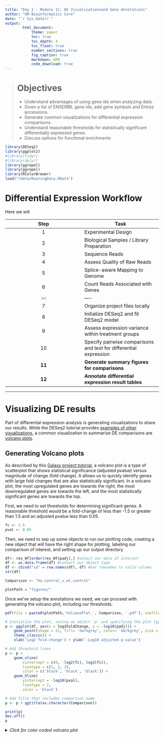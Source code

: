 ```yaml
---
title: "Day 2 - Module 11: DE Visualizationsand Gene Annotations"
author: "UM Bioinformatics Core"
date: "`r Sys.Date()`"
output:
        html_document:
            theme: paper
            toc: true
            toc_depth: 4
            toc_float: true
            number_sections: true
            fig_caption: true
            markdown: GFM
            code_download: true
---
```


<!--- Allow the page to be wider --->
<style>
    body .main-container {
        max-width: 1200px;
    }
</style>
> # Objectives
> * Understand advantages of using gene ids when analyzing data.
> * Given a list of ENSEMBL gene ids, add gene symbols and Entrez accessions.
> * Generate common visualizations for differential expression comparisons
> * Understand reasonable thresholds for statistically significant differentially expressed genes
> * Discuss options for functional enrichments

```r
library(DESeq2)
library(ggplot2)
#library(tidyr)
#library(dplyr)
library(ggrepel)
library(ggrepel)
library(RColorBrewer)
load("rdata/RunningData.RData")
```

# Differential Expression Workflow

Here we will

| Step | Task |
| :--: | ---- |
| 1 | Experimental Design |
| 2 | Biological Samples / Library Preparation |
| 3 | Sequence Reads |
| 4 | Assess Quality of Raw Reads |
| 5 | Splice-aware Mapping to Genome |
| 6 | Count Reads Associated with Genes |
| :--: | ---- |
| 7 | Organize project files locally |
| 8 | Initialize DESeq2 and fit DESeq2 model |
| 9 | Assess expression variance within treatment groups |
| 10 | Specify pairwise comparisons and test for differential expression |
| **11** | **Generate summary figures for comparisons** |
| **12** | **Annotate differential expression result tables** |

---

# Visualizing DE results

Part of differential expression analysis is generating visualizations to share our results. While the DESeq2 tutorial provides [examples of other visualizations](http://bioconductor.org/packages/devel/bioc/vignettes/DESeq2/inst/doc/DESeq2.html#exploring-and-exporting-results), a common visualization to summarize DE comparisons are [volcano plots](http://resources.qiagenbioinformatics.com/manuals/clcgenomicsworkbench/752/index.php?manual=Volcano_plots_inspecting_result_statistical_analysis.html).

## Generating Volcano plots

As described by this [Galaxy project tutorial](https://galaxyproject.github.io/training-material/topics/transcriptomics/tutorials/rna-seq-viz-with-volcanoplot/tutorial.html), a volcano plot is a type of scatterplot that shows statistical significance (adjusted pvalue) versus magnitude of change (fold change). It allows us to quickly identify genes with large fold changes that are also statistically significant. In a volcano plot, the most upregulated genes are towards the right, the most downregulated genes are towards the left, and the most statistically significant genes are towards the top.

First, we need to set thresholds for determining significant genes. A reasonable threshold would be a fold-change of less than -1.5 or greater than 1.5 and an adjusted pvalue less than 0.05.
```r
fc <- 1.5
pval <- 0.05
```

Then, we need to sep up some objects to run our plotting code, creating a new object that will have the right shape for plotting, labeling our comparison of interest, and setting up our output directory
```r
df<- res_WT[order(res_WT$padj),] #select our data of interest
df <- as.data.frame(df) #convert our object type
df <- cbind("id" = row.names(df), df) #set rownames to valid column
str(df)

Comparison <- "ko.control_v_wt.control"

plotPath = "figures/"
```

Once we've setup the annotations we need, we can proceed with generating the volcano plot, including our thresholds.
```r
pdf(file = paste0(plotPath,'VolcanoPlot_', Comparison, '.pdf'), onefile = FALSE)

# Initialize the plot, saving as object 'p' and specifying the plot type as 'geom_point'
p <- ggplot(df, aes(x = log2FoldChange, y = -log10(padj))) +
    geom_point(shape = 21, fill= 'darkgrey', color= 'darkgrey', size = 1) +
    theme_classic() +
    xlab('Log2 fold-change') + ylab('-Log10 adjusted p-value')

# Add threshold lines
p <- p +
    geom_vline(
        xintercept = c(0, -log2(fc), log2(fc)),
        linetype = c(1, 2, 2),
        color = c('black', 'black', 'black')) +
    geom_hline(
        yintercept = -log10(pval),
        linetype = 2,
        color = 'black')

# Add Title that includes comparison name
p <- p + ggtitle(as.character(Comparison))

print(p)
dev.off()
p
```


<details>
    <summary>*Click for color coded volcano plot*</summary>
    Now we need to [subset our data](https://www.statmethods.net/management/subset.html) to label the datapoints (genes) that pass our thresholds.

    ```r
    df$dot <- rep(3, nrow(df))
    df$dot[which(df$padj <= pval & df$log2FoldChange < 0 & abs(df$log2FoldChange) >= log2(fc))] = 2
    df$dot[which(df$padj <= pval & df$log2FoldChange > 0 & abs(df$log2FoldChange) >= log2(fc))] = 1
    df$sig <- df$dot

    #take top 5 up, down, then combine, assign label
    top <- rbind(head(subset(df, df$dot == 1), 5),head(subset(df, df$dot == 2), 5))
    top$label <- top$id
    df <- merge(x = df, y = top[,c('id','label')], by = "id", all.x = TRUE)

    #count the number of significan up and down genes, assign value for legend
    df$dot <- factor(df$dot,levels = c(1,2,3), labels = c(paste0('Up: ', sum(df$dot == 1)),paste0('Down: ', sum(df$dot == 2)),'NS'))
    ```

    Once we've setup the annotations we need, we can proceed with generating the volcano plot.

    ```r
    pdf(file = paste0(plotPath,'VolcanoPlot_Fancier', Comparison, '.pdf'), onefile = FALSE)

    p <- ggplot(df, aes(x = log2FoldChange, y = -log10(padj))) +
        geom_point(aes(color = df$dot), size = 1) +
        theme_classic() +
        xlab('Log2 fold-change') + ylab('-Log10 adjusted p-value')
    # specify colors for up-/down-/nonsignificant genes
    p <- p + scale_color_manual(name = '', values=c('#B31B21', '#1465AC', 'darkgray'))
    # add threshol lines
    p <- p +
        geom_vline(
            xintercept = c(0, -log2(fc), log2(fc)),
            linetype = c(1, 2, 2),
            color = c('black', 'black', 'black')) +
        geom_hline(
            yintercept = -log10(pval),
            linetype = 2,
            color = 'black')
    # Add Title that includes comparison name
    p <- p + ggtitle(as.character(Comparison))

    print(p)
    dev.off()
    p
    ```

</details>

For additional visualizations for our DE results, this [HBC tutorial](https://hbctraining.github.io/DGE_workshop/lessons/06_DGE_visualizing_results.html) includes some nice examples.

# How to annotate the results table

It can be useful to annotate our results table with additional information to make them easier to interpret, such as adding additional gene information or better summarizing our DE results.

## Summarizing our DE results

To generate a general summary of the DE results, we can use the `summary` function to generate a basic summary by DESeq2.

However, we can also use conditional statements to determine the number of genes that pass our thresholds for each comparison, which might be more informative.
```r
#summary(res_WT)
sum(res_WT$padj < 0.05 & abs(res_WT$log2FoldChange) >= log2(1.5), na.rm = TRUE)
sum(res_Tx$padj < 0.05 & abs(res_Tx$log2FoldChange) >= log2(1.5), na.rm = TRUE)
```
How do the number of DE genes compare to what we observed from the PCA plots?

#### Chosing thresholds

Thresholding adjusted pvalues < 0.05 is very standard

How many DE genes would we have if we only apply a more stringent threshold to our adjusted pvalues and ignore fold-change?
```r
sum(res_WT$padj < 0.01, na.rm = TRUE)
```

If we threshold only on significance, we still identify less DE genes than the 6057 identified in the paper. How should we interpret these differences? Are we in danger of missing relevant genes or, due to DESeq2's stringency, are we better protected against irrelevant genes? One of the authors of DESeq2, wrote this [blog post that detailed differences between DESeq2 and EdgeR ](https://mikelove.wordpress.com/2016/09/28/deseq2-or-edger/) but this [review of multiple DE tools by Costa-Silva, Domingues, and Martins Lopes](https://www.ncbi.nlm.nih.gov/pmc/articles/PMC5739479/) may also be useful for making choices for your own data.


#### Subsetting significant genes

<details>
    <summary>*Click for code to generate a table of only DE genes*</summary>
    You may be interested in identifying only the genes that pass your significance thesholds. A useful way to do this is to conditionally subset your results.

    ```r
    res_sig <- na.omit(res_WT)
    res_sig <- res_sig[which(res_sig$padj < 0.05 & abs(res_sig$log2FoldChange) >= log2(1.5)), ]
    head(res_sig)
    ```

    For more details about subsetting tables in R, we recommend reviewing the [Data Carpentry manipulating and analyzing data module](https://datacarpentry.org/R-ecology-lesson/03-dplyr.html).
    We can also annotate our results to include a column that identifies our significant genes.

    ```r
    res_WT_DE <- res_WT # copy table
    # add a column and assign all genes are non-significance
    res_WT_DE$Call <- rep(FALSE, length(res_WT$baseMean))

    # change 'Call' column to TRUE if meets conditions for significant differences
    res_WT_DE[which(!is.na(res_WT_DE$padj) & res_WT_anno$padj < 0.05 & abs(res_WT_DE$log2FoldChange) >= log2(1.5)), ]$Call <- TRUE

    # reorder table to rank significant genes at the top
    res_WT_DE <- res_WT_DE[order(-res_WT_DE$Call),]
    ```

</details>


## Adding genome annotations

Bioconductor provides many tools and resources to facilitate access to [genomic annotation resources](http://bioconductor.org/packages/devel/workflows/vignettes/annotation/inst/doc/Annotation_Resources.html).

We can access additional genomic annotations using the [`bioMart` package](https://bioconductor.org/packages/release/bioc/html/biomaRt.html). To identify  we'll structure our 'query' or search of the bioMart resources to use the [ENSEMBL id](https://m.ensembl.org/info/genome/genebuild/gene_names.html) from our alignment to add the gene symbols and gene description for each gene.

### Gene symbols versus Gene ids

Since UCSC and ENSEMBL are two difference reference builds not all genes are shared, as outlined in [this comprehensive review of reference genomes by Zhao & Zhang](https://bmcgenomics.biomedcentral.com/articles/10.1186/s12864-015-1308-8). Additionally, since gene symbols can change over time or be ambigous we use and recommend using the EMSEMBL reference genome and ENSEMBL ids for alignments.

To proceed with our BioMart query, we will first load the biomaRt library & choose what reference we want to access. For a more detailed walk through of using biomaRt, [this training module](https://bioinformatics-core-shared-training.github.io/cruk-summer-school-2019/RNAseq/html/05_Annotation_and_Visualisation.html) might be useful, including what to do when annotations are not 1:1 mappings.

*Note: I was geeting errors when initially testing this code, so some of us might have issues here*
```r
## code to install if needed
# if (!requireNamespace("BiocManager", quietly = TRUE))
#     install.packages("BiocManager")
# BiocManager::install("biomaRt")

library("biomaRt")

# using an archived host since my R/Bioconductor versions are out of date
listMarts(host="jul2016.archive.ensembl.org")

# choose ensembl database since have ENSEMBl gene ids
ensembl <- useMart("ENSEMBL_MART_ENSEMBL", host = "jul2016.archive.ensembl.org")

# alternative host
#ensembl <- useMart("ENSEMBL_MART_ENSEMBL", host="uswest.ensembl.org")

# search for mouse
searchDatasets(mart = ensembl, pattern = "mus")
```


*Note that this process takes some time and will take up a larger amount of working memory so skip if your machine has less than 4G of memory*
```r
# redefine ensembl with species specific database
ensembl <- useDataset("mmusculus_gene_ensembl", mart=ensembl)
```


To identify possible **filters** to restrict our data, we can use the `listFilters` function. To identify the **attributes** we want to retrive, we can use the `listAttributes` function. There are also [search functions](https://bioconductor.org/packages/release/bioc/vignettes/biomaRt/inst/doc/accessing_ensembl.html#how-to-build-a-biomart-query) to help narrow down the available options.
```r
head(listFilters(mart = ensembl), n = 20)
head(listAttributes(ensembl), n = 30)
```

Next, we'll [build our query](https://bioconductor.org/packages/release/bioc/vignettes/biomaRt/inst/doc/accessing_ensembl.html#how-to-build-a-biomart-query) to retrive the information we want to add to our DE results table.
```r
## wasn't working for my version of biomaRt but might work for you
GeneKey <- getBM(attributes=c('ensembl_gene_id', 'external_gene_name'),
      filters = 'ensembl_gene_id',
      values = row.names(assay(dds)),
      mart = ensembl) # will take some time to run

head(GeneKey)
```


Now that we have the ENSEMBL information and a gene symbol to match to our results, we can add this to our DE results table.
```r
res_WT_anno <- res_WT # copy table
res_WT_anno <- cbind(genes=row.names(res_WT_anno), res_WT_anno[ ,c(1:6)])
res_WT_anno <- as.data.frame(res_WT_anno)

# combine the two tables using the merge function
res_WT_anno <- merge(GeneKey, res_WT_anno, by.x = "external_gene_name", by.y="genes", all.x = FALSE, all.y = TRUE)
head(res_WT_anno)
```

Notice that not all genes were annotated with an ENSEMBl gene id or gene description. While we are able to annotate our results, we should be very cautious as the gene symbol is not a good unique identifier plus we did not use a UCSC annotation resource so the HUGO gene symbol may not always match. However, this code is similar to the steps needed to annotate ENSEMBL id based results, like what would have been generated from yesterday's alignments, with more interpretable gene symbols.

>**Note**: For additional information regarding bioMart, please consult the [ENSEMBL bioMart vignette](https://bioconductor.org/packages/release/bioc/vignettes/biomaRt/inst/doc/accessing_ensembl.html) or the broader [Bioconductor Annotation Resources vignette ](http://bioconductor.org/packages/devel/workflows/vignettes/annotation/inst/doc/Annotation_Resources.html).

# Outputting results to file

A key aspect of our analysis is preserving the relevant datasets for both our records and for downstream applications.

## Count tables

The most relevant count tables are the raw, filtered count table that we used as the input for our analysis and the rlog normalized count table that we used for our quality control visualizations.

First, we'll setup a new directory for our output tables.
```r
dir.create("tables", showWarnings = FALSE)
```

To output the raw counts, we will need to use the `counts` function to access the count table from within its larger `DESeqDataSet` object.
```r
write.csv(counts(dds, normalized = FALSE), file="tables/DESeq2_raw_counts.csv")
```

Then we'll output the rlog count table, using the `assay` function to access the normalized count table from within its larger `DESeqDataSet` object.
```r
write.csv(assay(rld), file="tables/DESeq2_rlogNormalized_counts.csv")
```

## DE results table

Next we'll write out our DE results for the KD comparison to file, since we added additional information to that table.
```r
write.csv(res_WT_anno,
          row.names = FALSE,
          na = ".",
          file="tables/DEResults_ko.control_v_wt.control_annotated.csv")
```

For the other comparsion, we could repeat our annotations or write the DE results directly to file using the `assay` function for the DESeqDataSet object.

```r
write.csv(res_Tx,
          row.names = FALSE,
          na = ".",
          file="tables/DEResults_ko.Tx_v_wt.Tx.csv")
```


# Summary



---

# Extension - what can we do with our DE results?

Now that we have our DE results, have we address the biological question relevant to the authors of the [original paper](http://www.ncbi.nlm.nih.gov/pubmed/25464849)? On the one hand, yes - we now have two tables of genes that are impacted by change in Mov10 expression. But with two lists of genes alone, it can be difficult to find patterns or understand broader biological impacts.

What if we wanted to find out what genes were signifant in *both* comparisons? The `intersect` function, such as implimented as [part of the dplyr package](https://www.datasciencemadesimple.com/intersect-function-r-using-dplyr-intersection-data-frames/) would be useful to identify shared significant genes. A [venn diagram](https://www.r-graph-gallery.com/14-venn-diagramm.html) could be a way to visualize these overlaps.

A way to determine possible [broader biological interpretations](https://www.ebi.ac.uk/training-beta/online/courses/functional-genomics-ii-common-technologies-and-data-analysis-methods/biological-interpretation-of-gene-expression-data-2/) from the observed DE results, is functional enrichments. There are many options, such as some included in this [discussion thread](https://www.researchgate.net/post/How_can_I_analyze_a_set_of_DEGs_differentially_expressed_genes_to_obtain_information_from_them). Other common functional enrichments approaches are gene set enrichment analysis, aka [GSEA](http://software.broadinstitute.org/gsea/index.jsp), Database for Annotation, Visualization and Integrated Discovery, aka [DAVID](https://david.ncifcrf.gov/), [Ingenity](https://digitalinsights.qiagen.com/), and [iPathway Guide]

The University of Michigan has license and support for additional tools, such as Cytoscape, so we recommend reaching out to staff with [Taubman Library](https://www.lib.umich.edu/locations-and-hours/taubman-health-sciences-library/research-and-clinical-support) to learn more about resources that might be application toyour research.





---

# Sources Used
* HBC DGE training module, part 1: https://hbctraining.github.io/DGE_workshop/lessons/04_DGE_DESeq2_analysis.html
* HBC DGE training module, part 2: https://hbctraining.github.io/DGE_workshop/lessons/05_DGE_DESeq2_analysis2.html
* DESeq2 vignette: http://bioconductor.org/packages/devel/bioc/vignettes/DESeq2/inst/doc/DESeq2.html#differential-expression-analysis
* Bioconductor Genomic Annotation resources: http://bioconductor.org/packages/devel/workflows/vignettes/annotation/inst/doc/Annotation_Resources.html
* BioMart vignette: https://bioconductor.org/packages/release/bioc/vignettes/biomaRt/inst/doc/accessing_ensembl.html


```r
#Hidden code block to write out data for knitting
save.image(file = "rdata/RunningData_Full.RData")
```

# Additional Resources
* MIDAS Reproduciblity Hub: https://midas.umich.edu/reproducibility-overview/
* ARC resources: https://arc-ts.umich.edu/
* Gene Set Enrichment Resources from Bioconductor: https://bioinformatics-core-shared-training.github.io/cruk-summer-school-2018/RNASeq2018/html/06_Gene_set_testing.nb.html
* Using HTSeq data with DESeq2: https://angus.readthedocs.io/en/2019/diff-ex-and-viz.html
* Detailed RNA-seq analysis paper: https://www.ncbi.nlm.nih.gov/pmc/articles/PMC6096346/
* Overview of RNA-seq analysis considerations: https://academic-oup-com.proxy.lib.umich.edu/bfg/article/14/2/130/257370
* Alternative overview of DESeq2, including visualizations and functional enrichments: http://dputhier.github.io/jgb71e-polytech-bioinfo-app/practical/rna-seq_R/rnaseq_diff_Snf2.html

---

# Session Info
```r
sessionInfo()
```

---

These materials have been adapted and extended from materials listed above. These are open access materials distributed under the terms of the [Creative Commons Attribution license (CC BY 4.0)](http://creativecommons.org/licenses/by/4.0/), which permits unrestricted use, distribution, and reproduction in any medium, provided the original author and source are credited.
